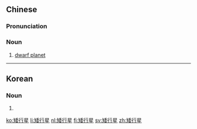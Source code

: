 ==Chinese==
{{zh-forms|type=12}}

===Pronunciation===
{{zh-pron
|m=ǎixíngxīng
|c=ai2 hang4 sing1
|mn=é-hêng-seng
|cat=n
}}

===Noun===
{{zh-noun}}

# {{lb|zh|astronomy}} [[dwarf planet]]

{{zh-cat|Astronomy}}

----

==Korean==
{{ko-hanjatab}}

===Noun===
{{ko-noun|rv=waehaengseong|hangeul=왜행성}}

# {{hanja form of|왜행성|dwarf planet}}

[[ko:矮行星]]
[[li:矮行星]]
[[nl:矮行星]]
[[fi:矮行星]]
[[sv:矮行星]]
[[zh:矮行星]]